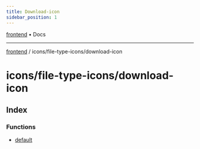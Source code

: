 ```yaml
---
title: Download-icon
sidebar_position: 1
---
```


[frontend](./download-icon/../../..) • Docs

***

[frontend](./download-icon/../../..) / icons/file-type-icons/download-icon

# icons/file-type-icons/download-icon

## Index

### Functions

- [default](./download-icon/functions/default)
